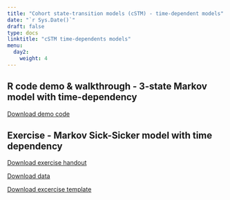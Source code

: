 ---
title: "Cohort state-transition models (cSTM) - time-dependent models"
date: "`r Sys.Date()`"
draft: false
type: docs
linktitle: "cSTM time-dependents models"
menu:
  day2:
    weight: 4
---

## R code demo & walkthrough - 3-state Markov model with time-dependency

[Download demo code](../../../Course_Modularization/Markov models/Markov 3-state/Markov_3state_time.Rmd)

## Exercise - Markov Sick-Sicker model with time dependency

[Download exercise handout](../../../Course_Modularization/Markov models/Markov Sick-Sicker/exercise worksheets/markov_sick-sicker_time_exercise.html)

[Download data](../../../Course_Modularization/Markov models/Markov Sick-Sicker/solutions/HMD_USA_Mx_2015.csv)

[Download excercise template](../../../Course_Modularization/Markov models/Markov Sick-Sicker/templates/markov_sick-sicker_time_template.Rmd)
